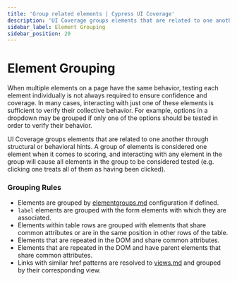 ```yaml
---
title: 'Group related elements | Cypress UI Coverage'
description: 'UI Coverage groups elements that are related to one another through structural or behavioral hints, but this is configurable.'
sidebar_label: Element Grouping
sidebar_position: 20
---
```


# Element Grouping

<UICovAddon />

When multiple elements on a page have the same behavior, testing each element individually is not always required to ensure confidence and coverage. In many cases, interacting with just one of these elements is sufficient to verify their collective behavior. For example, options in a dropdown may be grouped if only one of the options should be tested in order to verify their behavior.

UI Coverage groups elements that are related to one another through structural or behavioral hints. A group of elements is considered one element when it comes to scoring, and interacting with any element in the group will cause all elements in the group to be considered tested (e.g. clicking one treats all of them as having been clicked).

### Grouping Rules

- Elements are grouped by [elementgroups.md](/ui-coverage/configuration/elementgroups) configuration if defined.
- `label` elements are grouped with the form elements with which they are associated.
- Elements within table rows are grouped with elements that share common attributes or are in the same position in other rows of the table.
- Elements that are repeated in the DOM and share common attributes.
- Elements that are repeated in the DOM and have parent elements that share common attributes.
- Links with similar href patterns are resolved to [views.md](/ui-coverage/configuration/views) and grouped by their corresponding view.
